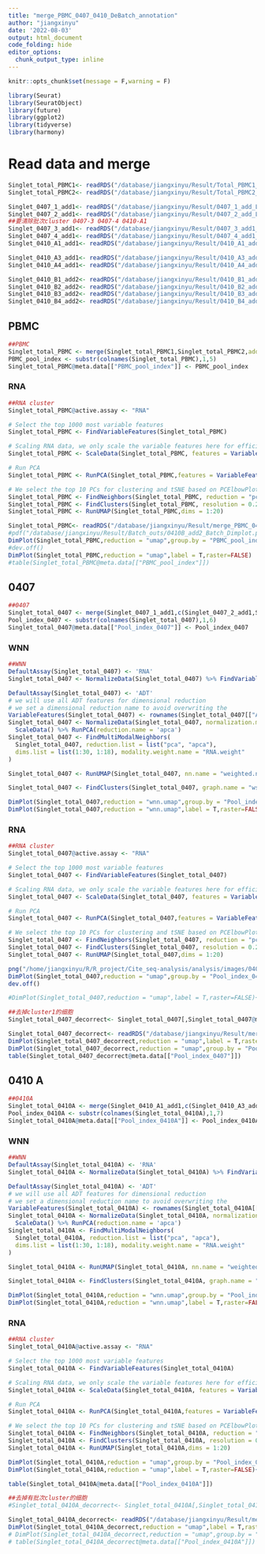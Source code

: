 ```yaml
---
title: "merge_PBMC_0407_0410_DeBatch_annotation"
author: "jiangxinyu"
date: '2022-08-03'
output: html_document
code_folding: hide
editor_options: 
  chunk_output_type: inline
---
```


```r
knitr::opts_chunk$set(message = F,warning = F)

```

```r
library(Seurat)
library(SeuratObject)
library(future)
library(ggplot2)
library(tidyverse)
library(harmony)
```


# Read data and merge

```r
Singlet_total_PBMC1<- readRDS("/database/jiangxinyu/Result/Total_PBMC1_QC_outs/Singlet_Coassay_total_PBMC1.rds")
Singlet_total_PBMC2<- readRDS("/database/jiangxinyu/Result/Total_PBMC2_QC_outs/Singlet_Coassay_total_PBMC2.rds")

Singlet_0407_1_add1<- readRDS("/database/jiangxinyu/Result/0407_1_add_L002_QC_outs/Singlet_Coassay_0407_1_add_L002.rds")
Singlet_0407_2_add1<- readRDS("/database/jiangxinyu/Result/0407_2_add_L002_QC_outs/Singlet_Coassay_0407_2_add_L002.rds")
##要清除批次cluster 0407-3 0407-4 0410-A1
Singlet_0407_3_add1<- readRDS("/database/jiangxinyu/Result/0407_3_add1_QC_outs/Singlet_Coassay_0407_3_add1.rds")
Singlet_0407_4_add1<- readRDS("/database/jiangxinyu/Result/0407_4_add1_QC_outs/Singlet_Coassay_0407_4_add1.rds")
Singlet_0410_A1_add1<- readRDS("/database/jiangxinyu/Result/0410_A1_add1_QC_outs/Singlet_Coassay_0410_A1_add1.rds")

Singlet_0410_A3_add1<- readRDS("/database/jiangxinyu/Result/0410_A3_add_L002_QC_outs/Singlet_Coassay_0410_A3_add_L002.rds")
Singlet_0410_A4_add1<- readRDS("/database/jiangxinyu/Result/0410_A4_add_L002_QC_outs/Singlet_Coassay_0410_A4_add_L002.rds")

Singlet_0410_B1_add2<- readRDS("/database/jiangxinyu/Result/0410_B1_add2_QC_outs/Singlet_Coassay_0410_B1_add2.rds")
Singlet_0410_B2_add2<- readRDS("/database/jiangxinyu/Result/0410_B2_add2_QC_outs/Singlet_Coassay_0410_B2_add2.rds")
Singlet_0410_B3_add2<- readRDS("/database/jiangxinyu/Result/0410_B3_add2_QC_outs/Singlet_Coassay_0410_B3_add2.rds")
Singlet_0410_B4_add2<- readRDS("/database/jiangxinyu/Result/0410_B4_add2_QC_outs/Singlet_Coassay_0410_B4_add2.rds")

```

## PBMC

```r
##PBMC
Singlet_total_PBMC <- merge(Singlet_total_PBMC1,Singlet_total_PBMC2,add.cell.ids = c("PBMC1","PBMC2"))
PBMC_pool_index <- substr(colnames(Singlet_total_PBMC),1,5)
Singlet_total_PBMC@meta.data[["PBMC_pool_index"]] <- PBMC_pool_index
```

### RNA

```r
##RNA cluster
Singlet_total_PBMC@active.assay <- "RNA"

# Select the top 1000 most variable features
Singlet_total_PBMC <- FindVariableFeatures(Singlet_total_PBMC)

# Scaling RNA data, we only scale the variable features here for efficiency
Singlet_total_PBMC <- ScaleData(Singlet_total_PBMC, features = VariableFeatures(Singlet_total_PBMC))

# Run PCA
Singlet_total_PBMC <- RunPCA(Singlet_total_PBMC,features = VariableFeatures(Singlet_total_PBMC))

# We select the top 10 PCs for clustering and tSNE based on PCElbowPlot
Singlet_total_PBMC <- FindNeighbors(Singlet_total_PBMC, reduction = "pca", dims = 1:20)
Singlet_total_PBMC <- FindClusters(Singlet_total_PBMC, resolution = 0.2, verbose = FALSE)
Singlet_total_PBMC <- RunUMAP(Singlet_total_PBMC,dims = 1:20)
```

```r
Singlet_total_PBMC<- readRDS("/database/jiangxinyu/Result/merge_PBMC_0407_0410_outs/Singlet_total_PBMC.rds")
#pdf("/database/jiangxinyu/Result/Batch_outs/0410B_add2_Batch_Dimplot.pdf",width = 18,height = 12)
DimPlot(Singlet_total_PBMC,reduction = "umap",group.by = "PBMC_pool_index",raster=FALSE)
#dev.off()
DimPlot(Singlet_total_PBMC,reduction = "umap",label = T,raster=FALSE)
#table(Singlet_total_PBMC@meta.data[["PBMC_pool_index"]])
```

## 0407
```r
##0407
Singlet_total_0407 <- merge(Singlet_0407_1_add1,c(Singlet_0407_2_add1,Singlet_0407_3_add1,Singlet_0407_4_add1),add.cell.ids = c("0407_1","0407_2","0407_3","0407_4"))
Pool_index_0407 <- substr(colnames(Singlet_total_0407),1,6)
Singlet_total_0407@meta.data[["Pool_index_0407"]] <- Pool_index_0407
```

### WNN
```r
##WNN
DefaultAssay(Singlet_total_0407) <- 'RNA'
Singlet_total_0407 <- NormalizeData(Singlet_total_0407) %>% FindVariableFeatures() %>% ScaleData() %>% RunPCA()

DefaultAssay(Singlet_total_0407) <- 'ADT'
# we will use all ADT features for dimensional reduction
# we set a dimensional reduction name to avoid overwriting the 
VariableFeatures(Singlet_total_0407) <- rownames(Singlet_total_0407[["ADT"]])
Singlet_total_0407 <- NormalizeData(Singlet_total_0407, normalization.method = 'CLR', margin = 2) %>% 
  ScaleData() %>% RunPCA(reduction.name = 'apca')
Singlet_total_0407 <- FindMultiModalNeighbors(
  Singlet_total_0407, reduction.list = list("pca", "apca"), 
  dims.list = list(1:30, 1:18), modality.weight.name = "RNA.weight"
)

Singlet_total_0407 <- RunUMAP(Singlet_total_0407, nn.name = "weighted.nn", reduction.name = "wnn.umap", reduction.key = "wnnUMAP_")

Singlet_total_0407 <- FindClusters(Singlet_total_0407, graph.name = "wsnn", algorithm = 3, resolution = 0.2, verbose = FALSE)
```


```r
DimPlot(Singlet_total_0407,reduction = "wnn.umap",group.by = "Pool_index_0407",raster=FALSE)+ggtitle("0407_WNN_UMAP")
DimPlot(Singlet_total_0407,reduction = "wnn.umap",label = T,raster=FALSE)+ggtitle("0407_WNN_UMAP_cluster")
```

### RNA
```r
##RNA cluster
Singlet_total_0407@active.assay <- "RNA"

# Select the top 1000 most variable features
Singlet_total_0407 <- FindVariableFeatures(Singlet_total_0407)

# Scaling RNA data, we only scale the variable features here for efficiency
Singlet_total_0407 <- ScaleData(Singlet_total_0407, features = VariableFeatures(Singlet_total_0407))

# Run PCA
Singlet_total_0407 <- RunPCA(Singlet_total_0407,features = VariableFeatures(Singlet_total_0407))

# We select the top 10 PCs for clustering and tSNE based on PCElbowPlot
Singlet_total_0407 <- FindNeighbors(Singlet_total_0407, reduction = "pca", dims = 1:20)
Singlet_total_0407 <- FindClusters(Singlet_total_0407, resolution = 0.2, verbose = FALSE)
Singlet_total_0407 <- RunUMAP(Singlet_total_0407,dims = 1:20)
```


```r
png("/home/jiangxinyu/R/R_project/Cite_seq-analysis/analysis/images/0407_RNA_cluster_Dimplot.png",width = 2400,height = 1800)
DimPlot(Singlet_total_0407,reduction = "umap",group.by = "Pool_index_0407",raster=FALSE)+ggtitle("0407_RNA_UMAP_cluster")
dev.off()

#DimPlot(Singlet_total_0407,reduction = "umap",label = T,raster=FALSE)+ggtitle("0407_RNA_UMAP_cluster")
```


```r
##去掉cluster1的细胞
Singlet_total_0407_decorrect<- Singlet_total_0407[,Singlet_total_0407@meta.data[["RNA_snn_res.0.2"]]!="2"]
```


```r
Singlet_total_0407_decorrect<- readRDS("/database/jiangxinyu/Result/merge_PBMC_0407_0410_outs/Singlet_total_0407_decorrect.rds")
DimPlot(Singlet_total_0407_decorrect,reduction = "umap",label = T,raster=FALSE)+ggtitle("RNA_UMAP_cluster_decorrect")
DimPlot(Singlet_total_0407_decorrect,reduction = "umap",group.by = "Pool_index_0407",raster=FALSE)+ggtitle("RNA_UMAP_decorrect")
table(Singlet_total_0407_decorrect@meta.data[["Pool_index_0407"]])
```

## 0410 A
```r
##0410A
Singlet_total_0410A <- merge(Singlet_0410_A1_add1,c(Singlet_0410_A3_add1,Singlet_0410_A4_add1),add.cell.ids = c("0410_A1","0410_A3","0410_A4"))
Pool_index_0410A <- substr(colnames(Singlet_total_0410A),1,7)
Singlet_total_0410A@meta.data[["Pool_index_0410A"]] <- Pool_index_0410A
```

### WNN
```r
##WNN
DefaultAssay(Singlet_total_0410A) <- 'RNA'
Singlet_total_0410A <- NormalizeData(Singlet_total_0410A) %>% FindVariableFeatures() %>% ScaleData() %>% RunPCA()

DefaultAssay(Singlet_total_0410A) <- 'ADT'
# we will use all ADT features for dimensional reduction
# we set a dimensional reduction name to avoid overwriting the 
VariableFeatures(Singlet_total_0410A) <- rownames(Singlet_total_0410A[["ADT"]])
Singlet_total_0410A <- NormalizeData(Singlet_total_0410A, normalization.method = 'CLR', margin = 2) %>% 
  ScaleData() %>% RunPCA(reduction.name = 'apca')
Singlet_total_0410A <- FindMultiModalNeighbors(
  Singlet_total_0410A, reduction.list = list("pca", "apca"), 
  dims.list = list(1:30, 1:18), modality.weight.name = "RNA.weight"
)

Singlet_total_0410A <- RunUMAP(Singlet_total_0410A, nn.name = "weighted.nn", reduction.name = "wnn.umap", reduction.key = "wnnUMAP_")

Singlet_total_0410A <- FindClusters(Singlet_total_0410A, graph.name = "wsnn", algorithm = 3, resolution = 0.2, verbose = FALSE)
```


```r
DimPlot(Singlet_total_0410A,reduction = "wnn.umap",group.by = "Pool_index_0410A",raster=FALSE)+ggtitle("WNN_UMAP")
DimPlot(Singlet_total_0410A,reduction = "wnn.umap",label = T,raster=FALSE)+ggtitle("WNN_UMAP_cluster")
```

### RNA
```r
##RNA cluster
Singlet_total_0410A@active.assay <- "RNA"

# Select the top 1000 most variable features
Singlet_total_0410A <- FindVariableFeatures(Singlet_total_0410A)

# Scaling RNA data, we only scale the variable features here for efficiency
Singlet_total_0410A <- ScaleData(Singlet_total_0410A, features = VariableFeatures(Singlet_total_0410A))

# Run PCA
Singlet_total_0410A <- RunPCA(Singlet_total_0410A,features = VariableFeatures(Singlet_total_0410A))

# We select the top 10 PCs for clustering and tSNE based on PCElbowPlot
Singlet_total_0410A <- FindNeighbors(Singlet_total_0410A, reduction = "pca", dims = 1:20)
Singlet_total_0410A <- FindClusters(Singlet_total_0410A, resolution = 0.2, verbose = FALSE)
Singlet_total_0410A <- RunUMAP(Singlet_total_0410A,dims = 1:20)
```


```r
DimPlot(Singlet_total_0410A,reduction = "umap",group.by = "Pool_index_0410A",raster=FALSE)+ggtitle("RNA_UMAP")
DimPlot(Singlet_total_0410A,reduction = "umap",label = T,raster=FALSE)+ggtitle("WNN_UMAP_clusster")

table(Singlet_total_0410A@meta.data[["Pool_index_0410A"]])
```


```r
##去掉有批次cluster的细胞
#Singlet_total_0410A_decorrect<- Singlet_total_0410A[,Singlet_total_0410A@meta.data[["RNA_snn_res.0.2"]]!="5"]
```


```r
Singlet_total_0410A_decorrect<- readRDS("/database/jiangxinyu/Result/merge_PBMC_0407_0410_outs/Singlet_total_0410A_decorrect.rds")
DimPlot(Singlet_total_0410A_decorrect,reduction = "umap",label = T,raster=FALSE)+ggtitle("RNA_UMAP_cluster_decorrect")
# DimPlot(Singlet_total_0410A_decorrect,reduction = "umap",group.by = "Pool_index_0410A",raster=FALSE)+ggtitle("RNA_UMAP_decorrect")
# table(Singlet_total_0410A_decorrect@meta.data[["Pool_index_0410A"]])
```





